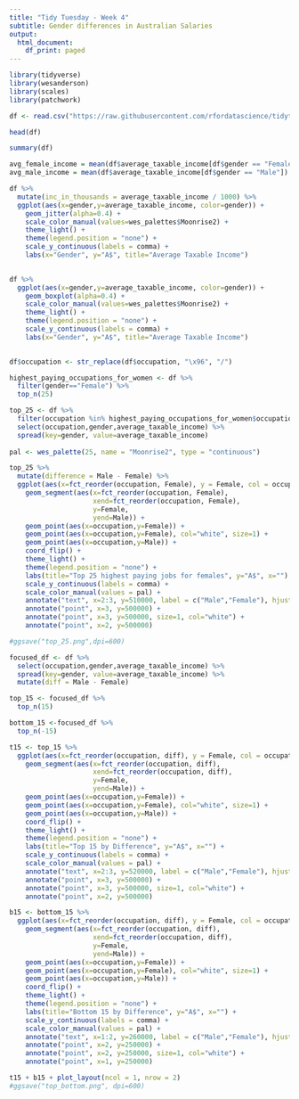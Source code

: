```yaml
---
title: "Tidy Tuesday - Week 4"
subtitle: Gender differences in Australian Salaries
output:
  html_document:
    df_print: paged
---
```



```r
library(tidyverse)
library(wesanderson)
library(scales)
library(patchwork)
```


```r
df <- read.csv("https://raw.githubusercontent.com/rfordatascience/tidytuesday/master/data/week4_australian_salary.csv")

head(df)
```

```r
summary(df)

```

```r

avg_female_income = mean(df$average_taxable_income[df$gender == "Female"])
avg_male_income = mean(df$average_taxable_income[df$gender == "Male"])

df %>%
  mutate(inc_in_thousands = average_taxable_income / 1000) %>%
  ggplot(aes(x=gender,y=average_taxable_income, color=gender)) + 
    geom_jitter(alpha=0.4) +
    scale_color_manual(values=wes_palettes$Moonrise2) +
    theme_light() +
    theme(legend.position = "none") +
    scale_y_continuous(labels = comma) +
    labs(x="Gender", y="A$", title="Average Taxable Income") 
    

```


```r

df %>%
  ggplot(aes(x=gender,y=average_taxable_income, color=gender)) + 
    geom_boxplot(alpha=0.4) +
    scale_color_manual(values=wes_palettes$Moonrise2) +
    theme_light() +
    theme(legend.position = "none") +
    scale_y_continuous(labels = comma) +
    labs(x="Gender", y="A$", title="Average Taxable Income") 
    
```

```r
df$occupation <- str_replace(df$occupation, "\x96", "/")

highest_paying_occupations_for_women <- df %>%
  filter(gender=="Female") %>%
  top_n(25)

top_25 <- df %>%
  filter(occupation %in% highest_paying_occupations_for_women$occupation) %>%
  select(occupation,gender,average_taxable_income) %>%
  spread(key=gender, value=average_taxable_income) 
  
pal <- wes_palette(25, name = "Moonrise2", type = "continuous")

top_25 %>%
  mutate(difference = Male - Female) %>%
  ggplot(aes(x=fct_reorder(occupation, Female), y = Female, col = occupation)) +
    geom_segment(aes(x=fct_reorder(occupation, Female), 
                     xend=fct_reorder(occupation, Female), 
                     y=Female, 
                     yend=Male)) + 
    geom_point(aes(x=occupation,y=Female)) +
    geom_point(aes(x=occupation,y=Female), col="white", size=1) +
    geom_point(aes(x=occupation,y=Male)) +
    coord_flip() + 
    theme_light() +
    theme(legend.position = "none") +
    labs(title="Top 25 highest paying jobs for females", y="A$", x="") +
    scale_y_continuous(labels = comma) + 
    scale_color_manual(values = pal) +
    annotate("text", x=2:3, y=510000, label = c("Male","Female"), hjust = 0) + 
    annotate("point", x=3, y=500000) +
    annotate("point", x=3, y=500000, size=1, col="white") +
    annotate("point", x=2, y=500000)

#ggsave("top_25.png",dpi=600)

```

```r

focused_df <- df %>%
  select(occupation,gender,average_taxable_income) %>%
  spread(key=gender, value=average_taxable_income) %>%
  mutate(diff = Male - Female) 

top_15 <- focused_df %>%
  top_n(15)

bottom_15 <-focused_df %>%
  top_n(-15)

t15 <- top_15 %>%
  ggplot(aes(x=fct_reorder(occupation, diff), y = Female, col = occupation)) +
    geom_segment(aes(x=fct_reorder(occupation, diff), 
                     xend=fct_reorder(occupation, diff), 
                     y=Female, 
                     yend=Male)) + 
    geom_point(aes(x=occupation,y=Female)) +
    geom_point(aes(x=occupation,y=Female), col="white", size=1) +
    geom_point(aes(x=occupation,y=Male)) +
    coord_flip() + 
    theme_light() +
    theme(legend.position = "none") +
    labs(title="Top 15 by Difference", y="A$", x="") +
    scale_y_continuous(labels = comma) + 
    scale_color_manual(values = pal) +
    annotate("text", x=2:3, y=520000, label = c("Male","Female"), hjust = 0) +  
    annotate("point", x=3, y=500000) +
    annotate("point", x=3, y=500000, size=1, col="white") +
    annotate("point", x=2, y=500000) 

b15 <- bottom_15 %>%
  ggplot(aes(x=fct_reorder(occupation, diff), y = Female, col = occupation)) +
    geom_segment(aes(x=fct_reorder(occupation, diff), 
                     xend=fct_reorder(occupation, diff), 
                     y=Female, 
                     yend=Male)) + 
    geom_point(aes(x=occupation,y=Female)) +
    geom_point(aes(x=occupation,y=Female), col="white", size=1) +
    geom_point(aes(x=occupation,y=Male)) +
    coord_flip() + 
    theme_light() +
    theme(legend.position = "none") +
    labs(title="Bottom 15 by Difference", y="A$", x="") +
    scale_y_continuous(labels = comma) + 
    scale_color_manual(values = pal) +
    annotate("text", x=1:2, y=260000, label = c("Male","Female"), hjust = 0) +  
    annotate("point", x=2, y=250000) +
    annotate("point", x=2, y=250000, size=1, col="white") +
    annotate("point", x=1, y=250000) 

t15 + b15 + plot_layout(ncol = 1, nrow = 2) 
#ggsave("top_bottom.png", dpi=600)
```
